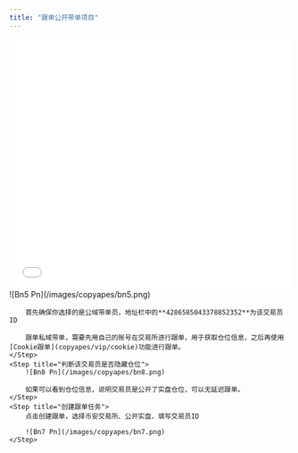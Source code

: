 ```yaml
---
title: "跟单公开带单项目"
---
```


<iframe src="//player.bilibili.com/player.html?isOutside=true&aid=115096718150885&bvid=BV1eMekz2Ea1&cid=31964201658&p=1&autoplay=0"
        scrolling="no" border="0" frameborder="no" framespacing="0" allowfullscreen="true" width="100%" height="450px"></iframe>

<Steps>
    <Step title="选择交易员">
        ![Bn5 Pn](/images/copyapes/bn5.png)

        首先确保你选择的是公域带单员，地址栏中的**4286585043378852352**为该交易员ID

        跟单私域带单，需要先用自己的账号在交易所进行跟单，用于获取仓位信息，之后再使用[Cookie跟单](copyapes/vip/cookie)功能进行跟单。
    </Step>
    <Step title="判断该交易员是否隐藏仓位">
        ![Bn8 Pn](/images/copyapes/bn8.png)

        如果可以看到仓位信息，说明交易员是公开了实盘仓位，可以无延迟跟单。
    </Step>
    <Step title="创建跟单任务">
        点击创建跟单，选择币安交易所、公开实盘，填写交易员ID

        ![Bn7 Pn](/images/copyapes/bn7.png)
    </Step>
</Steps>